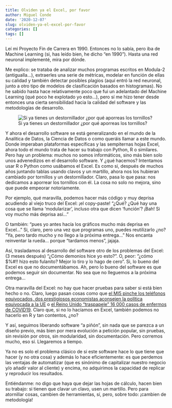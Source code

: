 ```yaml
---
title: Olviden ya el Excel, por favor
author: Miguel Conde
date: '2020-12-07'
slug: olviden-ya-el-excel-por-favor
categories: []
tags: []
---
```


Leí mi Proyecto Fin de Carrera en 1990. Entonces no lo sabía, pero iba de Machine Learning (si, has leído bien, he dicho "en 1990"). Hasta una red neuronal implementé, mira por dónde.

Me explico: se trataba de analizar muchos programas escritos en Modula-2 (antigualla...), extraerles una serie de métricas, modelar en función de ellas su calidad y también detectar posibles plagios (aquí entró la red neuronal, junto a otro tipo de modelos de clasificación basados en histogramas). No he sabido hasta hace relativamente poco que fui un adelantado del Machine Learning (qué poco he explotado yo esto...), pero sí me hizo tener desde entonces una cierta sensibilidad hacia la calidad del software y las metodologías de desarrollo.

![Si ya tienes un destornillador ¿por qué aporreas los tornillos?](images/madera-clavo-y-martillo.png)

Y ahora el desarrollo software se está generalizando en el mundo de la Analítica de Datos, la Ciencia de Datos o como queráis llamar a este mundo. Donde imperaban plataformas específicas y las sempiternas hojas Excel, ahora todo el mundo trata de hacer su trabajo con Python, R o similares. Pero hay un problema: muchos no somos informáticos, sino más bien solo unos advenedizos en el desarrollo software. Y ¿qué hacemos? Intentamos usar R o Python como usábamos el Excel. Es como si, después de muchos años juntando tablas usando clavos y un martillo, ahora nos los hubieran cambiado por tornillos y un destornillador. Claro, pasa lo que pasa: nos dedicamos a aporrear los tornillos con él. La cosa no solo no mejora, sino que puede empeorar notoriamente.

Por ejemplo, qué maravilla, podemos hacer más código y muy deprisa acudiendo al viejo truco del Excel: ¡el copy-paste! "¿Qué? ¿Qué hay una cosa que se llama 'modularizar', incluso otra que dicen 'función'? ¡Bah! Si voy mucho más deprisa así..."

O también: "pues yo antes hacía los gráficos mucho más deprisa en Excel..." Si, claro, pero una vez que programas uno, puedes reutilizarlo ¿no? "Ya, pero tardo mucho y no llego a la próxima entrega..." Nos encanta reinventar la rueda... porque "tardamos menos", jajaja.

Así, trasladamos al desarrollo del software otro de los problemas del Excel: (3 meses después) "¿Cómo demonios hice yo esto?". O, peor: "¿cómo \$%#!! hizo esto fulanito? Mejor lo tiro y lo hago de cero". Si, lo bueno del Excel es que no documentábamos. Ah, pero lo bueno del software es que podemos seguir sin documentar. No sea que no lleguemos a la próxima entrega...

Otra maravilla del Excel: no hay que hacer pruebas para saber si está bien hecho o no. Claro, luego pasan cosas como que [el MI5 pinche los teléfonos equivocados, dos prestigiosos economistas aconsejen la política equivocada a la UE](https://www.teampay.co/insights/biggest-excel-mistakes-of-all-time/) o [el Reino Unido "traspapele" 16 000 casos de enfermos de COVID19](https://www.redaccionmedica.com/secciones/sanidad-hoy/covid-reino-unido-pierden-16000-positivos-9989). Claro que, si no lo hacíamos en Excel, también podemos no hacerlo en R y tan contentos, ¿no?

Y así, seguimos liberando software "a piñón", sin nada que se parezca a un diseño previo, más bien por mera evolución a petición popular, sin pruebas, sin revisión por otros, sin modularidad, sin documentación. Pero corremos mucho, eso sí. Llegaremos a tiempo.

Ya no es solo el problema clásico de si este software hace lo que tiene que hacer (y no otra cosa) y además lo hace eficientemente: es que perdemos las ventajas de automatizar (que es sinónimo de capitalizar nuestro negocio y/o añadir valor al cliente) y encima, no adquirimos la capacidad de replicar y reproducir los resultados.

Entiéndanme: no digo que haya que dejar las hojas de cálculo, hacen bien su trabajo: si tienen que clavar un clavo, usen un martillo. Pero para atornillar cosas, cambien de herramientas, sí, pero, sobre todo: ¡cambien de metodología!
